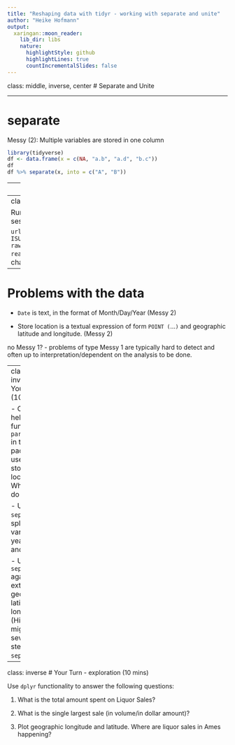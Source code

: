 ```yaml
---
title: "Reshaping data with tidyr - working with separate and unite"
author: "Heike Hofmann"
output:
  xaringan::moon_reader:
    lib_dir: libs
    nature:
      highlightStyle: github
      highlightLines: true
      countIncrementalSlides: false
---
```

class: middle, inverse, center
# Separate and Unite


---

# separate

Messy (2): Multiple variables are stored in one column

```r
library(tidyverse)
df <- data.frame(x = c(NA, "a.b", "a.d", "b.c"))
df
df %>% separate(x, into = c("A", "B"))
```

---
class: inverse
# Your Turn (5 min)


The Iowa Data Portal is a wealth of information on and about the State of Iowa. 

The website 
[Liquor Sales](https://data.iowa.gov/Sales-Distribution/Iowa-Liquor-Sales/m3tr-qhgy) provides data on every liquor sale in a licensed store in Iowa. The code below reads (part of) the data into an R session.

```
url <- "https://github.com/Stat579-at-ISU/materials/blob/master/03_tidyverse/data/Iowa_Liquor_Sales.csv.zip?raw=TRUE"
download.file(url, "iowa.zip", mode="wb")
iowa <- readr::read_csv("iowa.zip")
```

Assess the 'messiness' of the data. List issues that prevent us from working with the data directly. Which of these issues are of type (1) or (2) of messiness?

---
class: inverse
# Your Turn - Fast Fingers

Run the following code to load the Iowa Liquor Sales into your working session

```
url <- "https://github.com/Stat579-at-ISU/materials/blob/master/03_tidyverse/data/Iowa_Liquor_Sales.csv.zip?raw=TRUE"
download.file(url, "iowa.zip", mode="wb")
iowa <- readr::read_csv("iowa.zip")
```
Open the Fast Fingers Quiz in Canvas for a chance to earn 5 points of extra credit. Good luck!

---

# Problems with the data

- `Date` is text, in the format of Month/Day/Year (Messy 2)

- Store location is a textual expression of form `POINT (`...`)` and geographic latitude and longitude. (Messy 2)


no Messy 1? - problems of type Messy 1 are typically hard to detect and often up to interpretation/dependent on the analysis to be done.

---
class: inverse
# Your Turn (10 min)


- Check the help for the function `parse_number` in the `readr` package and use it on the store location. What result do you get?

- Use `separate` to split the date variable into year, month and day.

- Use `separate` again to extract geographic latitude and longitude (Hint - you might need several steps of `separate`)

---
class: inverse
# Your Turn - exploration (10 mins)

Use `dplyr` functionality to answer the following questions:

  1. What is the total amount spent on Liquor Sales?

  2. What is the single largest sale (in volume/in dollar amount)?
<!--  3. What time frame does the campaign expenditure cover?-->

  4. Plot geographic longitude and latitude. Where are liquor sales in Ames happening? 


